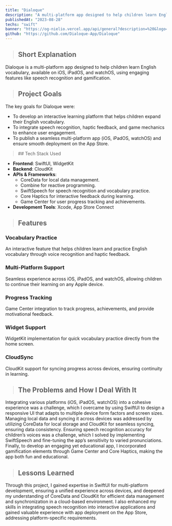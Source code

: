 ```yaml
---
title: "Dialoque"
description: "A multi-platform app designed to help children learn English vocabulary, available on iOS, iPadOS, and watchOS, using engaging features like speech recognition and gamification."
publishedAt: "2023-08-28"
techs: "swift"
banner: "https://og-nielio.vercel.app/api/general?description=%20&logo=https%3A%2F%2Fog-nielio.vercel.app%2Fimages%2Flogo.png&logoWidth=150&siteName=Dialoque&theme=dark"
github: "https://github.com/Dialoque-App/Dialoque"
---
```


> ## Short Explanation

Dialoque is a multi-platform app designed to help children learn English vocabulary, available on iOS, iPadOS, and watchOS, using engaging features like speech recognition and gamification.

> ## Project Goals

The key goals for Dialoque were:

- To develop an interactive learning platform that helps children expand their English vocabulary.
- To integrate speech recognition, haptic feedback, and game mechanics to enhance user engagement.
- To publish a seamless multi-platform app (iOS, iPadOS, watchOS) and ensure smooth deployment on the App Store.

<blockquote className="with-icons">
   ## Tech Stack Used
   <div className="not-prose mt-2">
      <TechIcons techs={["swift"]} />
   </div>
</blockquote>

- **Frontend**: SwiftUI, WidgetKit
- **Backend**: CloudKit
- **APIs & Frameworks**:
   - CoreData for local data management.
   - Combine for reactive programming.
   - SwiftSpeech for speech recognition and vocabulary practice.
   - Core Haptics for interactive feedback during learning.
   - Game Center for user progress tracking and achievements.
- **Development Tools**: Xcode, App Store Connect

> ## Features

### Vocabulary Practice
An interactive feature that helps children learn and practice English vocabulary through voice recognition and haptic feedback.

### Multi-Platform Support

Seamless experience across iOS, iPadOS, and watchOS, allowing children to continue their learning on any Apple device.

### Progress Tracking

Game Center integration to track progress, achievements, and provide motivational feedback.

### Widget Support

WidgetKit implementation for quick vocabulary practice directly from the home screen.

### CloudSync

CloudKit support for syncing progress across devices, ensuring continuity in learning.

> ## The Problems and How I Deal With It

Integrating various platforms (iOS, iPadOS, watchOS) into a cohesive experience was a challenge, which I overcame 
by using SwiftUI to design a responsive UI that adapts to multiple device form factors and screen sizes. Managing 
local data and syncing it across devices was addressed by utilizing CoreData for local storage and CloudKit for 
seamless syncing, ensuring data consistency. Ensuring speech recognition accuracy for children’s voices was a 
challenge, which I solved by implementing SwiftSpeech and fine-tuning the app’s sensitivity to varied pronunciations. 
Finally, to develop an engaging yet educational app, I incorporated gamification elements through Game Center and 
Core Haptics, making the app both fun and educational.

> ## Lessons Learned

Through this project, I gained expertise in SwiftUI for multi-platform development, ensuring a unified experience 
across devices, and deepened my understanding of CoreData and CloudKit for efficient data management and synchronization 
in a cloud-based environment. I also enhanced my skills in integrating speech recognition into interactive applications 
and gained valuable experience with app deployment on the App Store, addressing platform-specific requirements.
